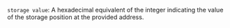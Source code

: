 `storage value`: A hexadecimal equivalent of the integer indicating the value of the storage position at the provided address.
